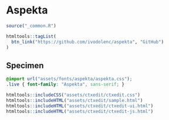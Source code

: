 # Aspekta

```r
source("_common.R")
```

```r
htmltools::tagList(
  btn_link("https://github.com/ivodolenc/aspekta", "GitHub")
)
```

## Specimen

```css
@import url("assets/fonts/aspekta/aspekta.css");
.live { font-family: "Aspekta", sans-serif; }
```

```r
htmltools::includeCSS("assets/ctxedit/ctxedit.css")
htmltools::includeHTML("assets/ctxedit/sample.html")
htmltools::includeHTML("assets/ctxedit/ctxedit-ui.html")
htmltools::includeHTML("assets/ctxedit/ctxedit-js.html")
```
